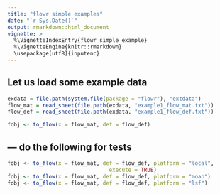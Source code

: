 ```yaml
---
title: "flowr simple examples"
date: "`r Sys.Date()`"
output: rmarkdown::html_document
vignette: >
  %\VignetteIndexEntry{flowr simple example}
  %\VignetteEngine{knitr::rmarkdown}
  \usepackage[utf8]{inputenc}
---
```


## Let us load some example data
```r
exdata = file.path(system.file(package = "flowr"), "extdata")
flow_mat = read_sheet(file.path(exdata, "example1_flow_mat.txt"))
flow_def = read_sheet(file.path(exdata, "example1_flow_def.txt"))
```

```r
fobj <- to_flow(x = flow_mat, def = flow_def)
```

## --- do the following for tests
```r
fobj <- to_flow(x = flow_mat, def = flow_def, platform = "local", 
								execute = TRUE)
fobj <- to_flow(x = flow_mat, def = flow_def, platform = "moab")
fobj <- to_flow(x = flow_mat, def = flow_def, platform = "lsf")
```

